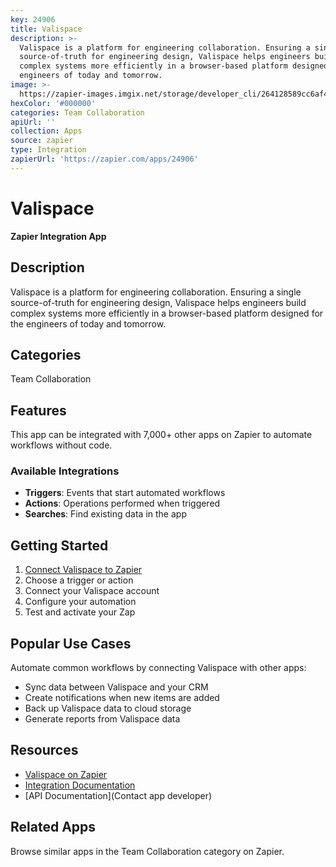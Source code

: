 ```yaml
---
key: 24906
title: Valispace
description: >-
  Valispace is a platform for engineering collaboration. Ensuring a single
  source-of-truth for engineering design, Valispace helps engineers build
  complex systems more efficiently in a browser-based platform designed for the
  engineers of today and tomorrow.
image: >-
  https://zapier-images.imgix.net/storage/developer_cli/264128589cc6af464ae087acc4d142c3_2.png?auto=format%2Ccompress&ixlib=python-3.0.0&q=50
hexColor: '#000000'
categories: Team Collaboration
apiUrl: ''
collection: Apps
source: zapier
type: Integration
zapierUrl: 'https://zapier.com/apps/24906'
---
```

# Valispace

**Zapier Integration App**

## Description

Valispace is a platform for engineering collaboration. Ensuring a single source-of-truth for engineering design, Valispace helps engineers build complex systems more efficiently in a browser-based platform designed for the engineers of today and tomorrow.

## Categories

Team Collaboration

## Features

This app can be integrated with 7,000+ other apps on Zapier to automate workflows without code.

### Available Integrations

- **Triggers**: Events that start automated workflows
- **Actions**: Operations performed when triggered
- **Searches**: Find existing data in the app

## Getting Started

1. [Connect Valispace to Zapier](https://zapier.com/apps/24906)
2. Choose a trigger or action
3. Connect your Valispace account
4. Configure your automation
5. Test and activate your Zap

## Popular Use Cases

Automate common workflows by connecting Valispace with other apps:

- Sync data between Valispace and your CRM
- Create notifications when new items are added
- Back up Valispace data to cloud storage
- Generate reports from Valispace data

## Resources

- [Valispace on Zapier](https://zapier.com/apps/24906)
- [Integration Documentation](https://zapier.com/apps/24906/integrations)
- [API Documentation](Contact app developer)

## Related Apps

Browse similar apps in the Team Collaboration category on Zapier.
